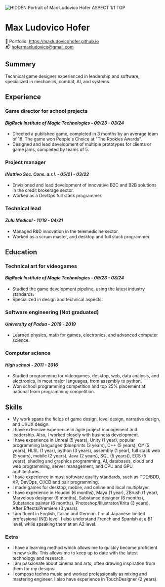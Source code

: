 ![HIDDEN Portrait of Max Ludovico Hofer ASPECT 1/1 TOP](./public-resume-photo.jpg)

# Max Ludovico Hofer

👜 Portfolio: https://maxludovicohofer.github.io \
📬 hofermaxludovico@gmail.com

## Summary

Technical game designer experienced in leadership and software, specialized in mechanics, combat, AI, and systems.

## Experience

### Game director for school projects

#### _BigRock Institute of Magic Technologies - 09/23 - 03/24_

* Directed a published game, completed in 3 months by an average team of 18. The game won People's Choice at "The Rookies Awards".
* Designed and lead development of multiple prototypes for clients or game jams, completed by teams of 5.

### Project manager

#### _INattivo Soc. Cons. a.r.l. - 05/21 - 03/22_

* Envisioned and lead development of innovative B2C and B2B solutions in the credit brokerage sector.
* Worked as a DevOps full stack programmer.

### Technical lead

#### _Zulu Medical - 11/19 - 04/21_

* Managed R&D innovation in the telemedicine sector.
* Worked as a scrum master, and desktop and full stack programmer.

## Education

### Technical art for videogames

#### _BigRock Institute of Magic Technologies - 09/23 - 03/24_

* Studied the game development pipeline, using the latest industry standards.
* Specialized in design and technical aspects.

### Software engineering (Not graduated)

#### _University of Padua - 2016 - 2019_

* Learned physics, math for games, electronics, and advanced computer science.

### Computer science

#### _High school - 2011 - 2016_

* Studied programming for videogames, desktop, web, data analysis, and electronics, in most major languages, from assembly to python.
* Won school programming competition and top 25% placement at national team programming competition.

## Skills

* My work spans the fields of game design, level design, narrative design, and UI/UX design.
* I have extensive experience in agile project management and leadership. Also, I worked closely with business development.
* I have experience in Unreal (5 years), Unity (1 year), popular programming languages (blueprints (3 years), C++ (5 years), C# (5 years), HLSL (1 year), python (3 years), assembly (1 year), full stack web (5 years), mobile (2 years), Java (2 years), SQL (5 years)), ECS (5 years), shading and graphics programming, AI, databases, cloud and web programming, server management, and CPU and GPU architectures.
* I have experience in most software quality standards, such as TDD/BDD, XP, DevOps, CI/CD and pair programming.
* I made games for desktop, mobile, and online and local multiplayer.
* I have experience in Houdini (6 months), Maya (1 year), ZBrush (1 year), Marvelous designer (6 months), Substance designer (6 months), Substance painter (6 months), Photoshop/Illustrator/Krita (3 years), After Effects/Premiere (3 years).
* I am fluent in English, Italian and German. I'm at Japanese limited professional (N3) level. I also understand French and Spanish at a B1 level, while speaking them at an A2 level.

### Extra

* I have a learning method which allows me to quickly become proficient in new skills. This allows me to keep up to date with the latest technology and research.
* I am passionate about cinema and arts, often drawing inspiration from them for my designs.
* I compose techno music and worked professionally as mixing and mastering engineer. I also have experience in TouchDesigner (2 years).